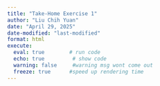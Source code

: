 ```yaml
---
title: "Take-Home Exercise 1"
author: "Liu Chih Yuan"
date: "April 29, 2025"
date-modified: "last-modified"
format: html
execute: 
  eval: true        # run code 
  echo: true         # show code 
  warning: false     #warning msg wont come out
  freeze: true      #speed up rendering time
---
```


